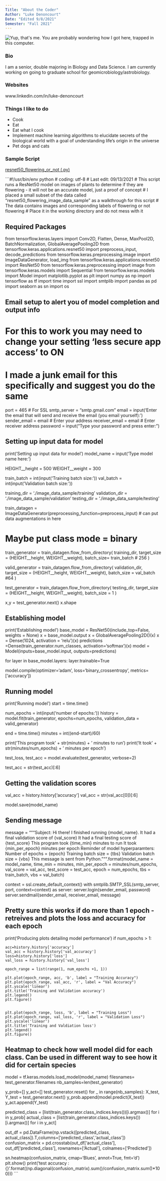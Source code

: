 ---
Title: "About the Coder"
Author: "Luke Denoncourt"
Date: "Edited 9/8/2021"
Semester: "Fall 2021"
---

![](https://user-images.githubusercontent.com/67921793/132583745-5c8a660d-424e-494c-a5c6-1f26251c1abf.jpg "Yup, that's me. You are probably wondering how I got here, trapped in this computer.")

### Bio 

I am a senior, double majoring in Biology and Data Science. I am currently working on going to graduate school for geomicrobiology/astrobiology.

### Websites
www.linkedin.com/in/luke-denoncourt

### Things I like to do

+ Cook
+ Eat
+ Eat what I cook
+ Implement machine learning algorithms to elucidate secrets of the biological world with a goal of understanding life's origin in the universe
+ Pet dogs and cats


### Sample Script
[resnet50_flowering_or_not (.py)](script/resnet50_flowering_or_not.py)

```#!/usr/bin/env python
# coding: utf-8
# Last edit: 09/13/2021
# This script runs a ResNet50 model on images of plants to determine if they are flowering - it will not be an accurate model, just a proof of concept
    # I placed a small subset of the data called "resnet50_flowering_image_data_sample" as a walkthrough for this script
    # The data contains images and corresponding labels of flowering or not flowering
    # Place it in the working directory and do not mess with it

## Required Packages
from tensorflow.keras.layers import Conv2D, Flatten, Dense, MaxPool2D, BatchNormalization, GlobalAveragePooling2D
from tensorflow.keras.applications.resnet50 import preprocess_input, decode_predictions
from tensorflow.keras.preprocessing.image import ImageDataGenerator, load_img
from tensorflow.keras.applications.resnet50 import ResNet50
from tensorflow.keras.preprocessing import image
from tensorflow.keras.models import Sequential
from tensorflow.keras.models import Model
import matplotlib.pyplot as plt
import numpy as np
import tensorflow as tf
import time
import ssl
import smtplib
import pandas as pd
import seaborn as sn
import os



## Email setup to alert you of model completion and output info
# For this to work you may need to change your setting 'less secure app access' to ON
# I made a junk email for this specifically and suggest you do the same
port = 465  # For SSL
smtp_server = "smtp.gmail.com"
email = input('Enter the email that will send and receive the email (you email yourself): ')
sender_email = email  # Enter your address
receiver_email = email  # Enter receiver address
password = input("Type your password and press enter: ")


## Setting up input data for model
print('Setting up input data for model')
model_name = input('Type model name here: ')

HEIGHT__height = 500
WEIGHT__weight = 300


train_batch = int(input('Training batch size: '))
val_batch = int(input('Validation batch size: '))


training_dir = './image_data_sample/training'
validation_dir = './image_data_sample/validation'
testing_dir = './image_data_sample/testing'


train_datagen = ImageDataGenerator(preprocessing_function=preprocess_input) # can put data augmentations in here

# Maybe put class mode = binary
train_generator = train_datagen.flow_from_directory(
    training_dir,
    target_size = (HEIGHT__height, WEIGHT__weight),
    batch_size= train_batch
    # 256
)


valid_generator = train_datagen.flow_from_directory(
    validation_dir,
    target_size = (HEIGHT__height, WEIGHT__weight),
    batch_size = val_batch
    #64
)


test_generator = train_datagen.flow_from_directory(
    testing_dir,
    target_size = (HEIGHT__height, WEIGHT__weight),
    batch_size = 1
)


x,y = test_generator.next()
x.shape


## Establishing model
print('Establishing model')
base_model = ResNet50(include_top=False, weights = None)
x = base_model.output
x = GlobalAveragePooling2D()(x)
x = Dense(1024, activation = 'relu')(x)
predictions =Dense(train_generator.num_classes, activation='softmax')(x)
model = Model(inputs=base_model.input, outputs=predictions)


for layer in base_model.layers:
    layer.trainable=True


model.compile(optimizer='adam', loss='binary_crossentropy', metrics=['accuracy'])


## Running model
print('Running model')
start = time.time()

num_epochs = int(input('number of epochs: '))
history = model.fit(train_generator, epochs=num_epochs, validation_data = valid_generator)

end = time.time()
minutes = int((end-start)/60)

print('This program took ' + str(minutes) + ' minutes to run')
print('It took ' + str(minutes/num_epochs) + ' minutes per epoch')


test_loss, test_acc = model.evaluate(test_generator, verbose=2)


test_acc = str(test_acc)[:6]


## Getting the validation scores
val_acc = history.history['accuracy']
val_acc = str(val_acc[0])[:6]

model.save(model_name)

## Sending message
message = """Subject: Hi there! I finished running {model_name}.
It had a final validation score of {val_score}
It had a final testing score of {test_score}
This program took {time_min} minutes to run
It took {min_per_epoch} minutes per epoch
Reminder of model hyperparamters:
Number of epochs = {epoch}
Training batch size = {tbs}
Validation batch size = {vbs}
This message is sent from Python.""".format(model_name = model_name,
                                            time_min = minutes,
                                            min_per_epoch = minutes/num_epochs,
                                           val_score = val_acc,
                                           test_score = test_acc,
                                           epoch = num_epochs,
                                           tbs = train_batch,
                                           vbs = val_batch)

context = ssl.create_default_context()
with smtplib.SMTP_SSL(smtp_server, port, context=context) as server:
    server.login(sender_email, password)
    server.sendmail(sender_email, receiver_email, message)




## Pretty sure this works if do more than 1 epoch - retreives and plots the loss and accuracy for each epoch
print('Producing plots detailing model performance')
if num_epochs > 1:

    acc=history.history['accuracy']
    val_acc = history.history['val_accuracy']
    loss=history.history['loss']
    val_loss = history.history['val_loss']

    epoch_range = list(range(1, num_epochs +1, 1))

    plt.plot(epoch_range, acc, 'b', label = "Training Accuracy")
    plt.plot(epoch_range, val_acc, 'r', label = "Val Accuracy")
    plt.yscale('linear')
    plt.title('Training and Validation accuracy')
    plt.legend()
    plt.figure()


    plt.plot(epoch_range, loss, 'b', label = "Training Loss")
    plt.plot(epoch_range, val_loss, 'r', label = "Validation Loss")
    plt.yscale('linear')
    plt.title('Training and Valdiation loss')
    plt.legend()
    plt.figure()


## Heatmap to check how well model did for each class. Can be used in different way to see how it did for certain species
model = tf.keras.models.load_model(model_name)
filesnames= test_generator.filenames
nb_samples=len(test_generator)

y_prob=[]
y_act=[]
test_generator.reset()
for _ in range(nb_samples):
    X_test, Y_test = test_generator.next()
    y_prob.append(model.predict(X_test))
    y_act.append(Y_test)

predicted_class = [list(train_generator.class_indices.keys())[i.argmax()] for i in y_prob]
actual_class = [list(train_generator.class_indices.keys())[i.argmax()] for i in y_act]


out_df = pd.DataFrame(np.vstack([predicted_class, actual_class]).T,columns=['predicted_class','actual_class'])
confusion_matrix = pd.crosstab(out_df['actual_class'], out_df['predicted_class'],
                               rownames=['Actual'], colnames=['Predicted'])

sn.heatmap(confusion_matrix, cmap='Blues', annot=True, fmt='d')
plt.show()
print('test accuracy : {}'.format((np.diagonal(confusion_matrix).sum()/confusion_matrix.sum()*100)))
```





